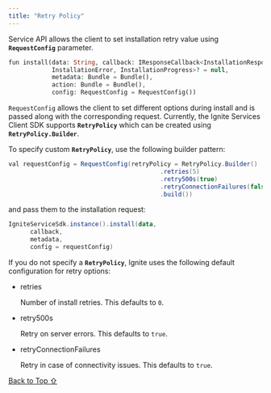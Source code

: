 ```yaml
---
title: "Retry Policy"
---
```


Service API allows the client to set installation retry value using **`RequestConfig`** parameter.

```php
fun install(data: String, callback: IResponseCallback<InstallationResponse, 
            InstallationError, InstallationProgress>? = null, 
            metadata: Bundle = Bundle(), 
            action: Bundle = Bundle(), 
            config: RequestConfig = RequestConfig())
```

`RequestConfig` allows the client to set different options during install and is passed along with the corresponding request. Currently, the Ignite Services Client SDK supports **`RetryPolicy`** which can be created using **`RetryPolicy.Builder`**.

To specify custom **`RetryPolicy`**, use the following builder pattern:

```java
val requestConfig = RequestConfig(retryPolicy = RetryPolicy.Builder()
                                          .retries(5)
                                          .retry500s(true)
                                          .retryConnectionFailures(false)
                                          .build())
```

and pass them to the installation request:

```powershell
IgniteServiceSdk.instance().install(data, 
      callback, 
      metadata, 
      config = requestConfig)
```

If you do not specify a **`RetryPolicy`**, Ignite uses the following default configuration for retry options:

* retries

  Number of install retries. This defaults to `0`.

* retry500s

  Retry on server errors. This defaults to `true`.

* retryConnectionFailures

  Retry in case of connectivity issues. This defaults to `true`.

[Back to Top ⇧](#top)

